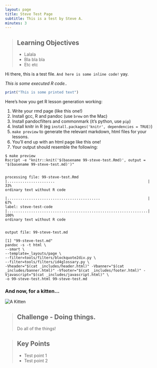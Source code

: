 ```yaml
---
layout: page
title: Steve Test Page
subtitle: This is a test by Steve A.
minutes: 3
---
```


> ## Learning Objectives {.objectives}
> * Lalala
> * Bla bla bla
> * Etc etc

Hi there, this is a test file. `And here is some inline code!` yay.

*This is some executed R code..*

```r
print("This is some printed text")
```

Here's how you get R lesson generation working:

1. Write your rmd page (like this one!)
2. Install gcc, R and pandoc (use `brew` on the Mac)
3. Install pandocfilters and commonmark (it's python, use `pip`)
4. Install knitr in R (eg `install.packages('knitr', dependencies = TRUE)`)
5. `make preview` to generate the relevant markdown, html files for your lessons.
6. You'll end up with an html page like this one!
7. Your output should resemble the following:

```
$ make preview
Rscript -e "knitr::knit('$(basename 99-steve-test.Rmd)', output = '$(basename 99-steve-test.md)')"


processing file: 99-steve-test.Rmd
|......................                                           |  33%
ordinary text without R code

|...........................................                      |  67%
label: steve-test-code
|.................................................................| 100%
ordinary text without R code


output file: 99-steve-test.md

[1] "99-steve-test.md"
pandoc -s -t html \
--smart \
--template=_layouts/page \
--filter=tools/filters/blockquote2div.py \
--filter=tools/filters/id4glossary.py \
-Vheader="$(cat _includes/header.html)" -Vbanner="$(cat _includes/banner.html)" -Vfooter="$(cat _includes/footer.html)" -Vjavascript="$(cat _includes/javascript.html)" \
-o 99-steve-test.html 99-steve-test.md
```

### And now, for a kitten...
<img src="fig/kitten.png" alt="A Kitten" />

> ## Challenge - Doing things. {.challenge}
>
> Do all of the things!

> ## Key Points {.callout}
>
> * Test point 1
> * Test point 2
